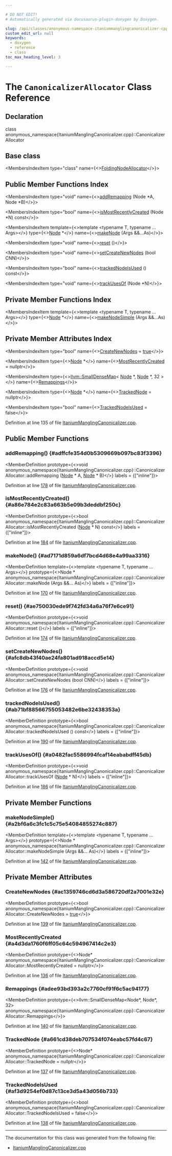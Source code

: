 ```yaml
---

# DO NOT EDIT!
# Automatically generated via docusaurus-plugin-doxygen by Doxygen.

slug: /api/classes/anonymous-namespace-itaniummanglingcanonicalizer-cpp-/canonicalizerallocator
custom_edit_url: null
keywords:
  - doxygen
  - reference
  - class
toc_max_heading_level: 3

---
```





# The `CanonicalizerAllocator` Class Reference

<DoxygenPage pluginConfig={pluginConfig}>



## Declaration

<CodeBlock>class anonymous_namespace{ItaniumManglingCanonicalizer.cpp}::CanonicalizerAllocator</CodeBlock>

## Base class

<MembersIndex>

<MembersIndexItem
  type="class"
  name={<><a href="/docs/api/classes/anonymous-namespace-itaniummanglingcanonicalizer-cpp-/foldingnodeallocator">FoldingNodeAllocator</a></>}>
</MembersIndexItem>

</MembersIndex>

## Public Member Functions Index

<MembersIndex>

<MembersIndexItem
  type="void"
  name={<><a href="#adffcfe354d0b5309669b097bc83f3396">addRemapping</a> (Node &#42;A, Node &#42;B)</>}>
</MembersIndexItem>

<MembersIndexItem
  type="bool"
  name={<><a href="#a86e784e2c83a663b5e09b3deddbf250c">isMostRecentlyCreated</a> (Node &#42;N) const</>}>
</MembersIndexItem>

<MembersIndexItem
  template={<>template &lt;typename T, typename ... Args&gt;</>}
  type={<><a href="/docs/api/classes/node">Node</a> &#42;</>}
  name={<><a href="#ad7171d859a6df7bcd4d68e4a99aa3316">makeNode</a> (Args &amp;&amp;...As)</>}>
</MembersIndexItem>

<MembersIndexItem
  type="void"
  name={<><a href="#ae750030ede9f742fd34a6a76f7e6ce91">reset</a> ()</>}>
</MembersIndexItem>

<MembersIndexItem
  type="void"
  name={<><a href="#afc8db43f40ae24fa801ad918accd5e14">setCreateNewNodes</a> (bool CNN)</>}>
</MembersIndexItem>

<MembersIndexItem
  type="bool"
  name={<><a href="#ab71bf88566755053482e6be32438353a">trackedNodeIsUsed</a> () const</>}>
</MembersIndexItem>

<MembersIndexItem
  type="void"
  name={<><a href="#a0482fac5586994fcaf14eababdff45db">trackUsesOf</a> (Node &#42;N)</>}>
</MembersIndexItem>

</MembersIndex>

## Private Member Functions Index

<MembersIndex>

<MembersIndexItem
  template={<>template &lt;typename T, typename ... Args&gt;</>}
  type={<><a href="/docs/api/classes/node">Node</a> &#42;</>}
  name={<><a href="#a2bf6a6c3fc1c5c75e54084855274c887">makeNodeSimple</a> (Args &amp;&amp;...As)</>}>
</MembersIndexItem>

</MembersIndex>

## Private Member Attributes Index

<MembersIndex>

<MembersIndexItem
  type="bool"
  name={<><a href="#ac1359746cd6d3a586720df2a7001e32e">CreateNewNodes</a> = <a href="/docs/api/files/lib/lib/analysis/basicaliasanalysis-cpp/#af6d5cafbdfc5313e65d990120021a3ec">true</a></>}>
</MembersIndexItem>

<MembersIndexItem
  type={<><a href="/docs/api/classes/node">Node</a> &#42;</>}
  name={<><a href="#a4d3da1760f6ff05c64c594967414c2e3">MostRecentlyCreated</a> = nullptr</>}>
</MembersIndexItem>

<MembersIndexItem
  type={<><a href="/docs/api/classes/llvm/smalldensemap">llvm::SmallDenseMap</a>&lt; <a href="/docs/api/classes/node">Node</a> &#42;, <a href="/docs/api/classes/node">Node</a> &#42;, 32 &gt;</>}
  name={<><a href="#adee93bd393a2c7760cf91f6c5ac94177">Remappings</a></>}>
</MembersIndexItem>

<MembersIndexItem
  type={<><a href="/docs/api/classes/node">Node</a> &#42;</>}
  name={<><a href="#a661cd38deb707534f074eabc57fd4c67">TrackedNode</a> = nullptr</>}>
</MembersIndexItem>

<MembersIndexItem
  type="bool"
  name={<><a href="#af3d9254ef0d87c13ce3d5a43d056b733">TrackedNodeIsUsed</a> = false</>}>
</MembersIndexItem>

</MembersIndex>


Definition at line 135 of file <a href="/docs/api/files/lib/lib/profiledata/itaniummanglingcanonicalizer-cpp">ItaniumManglingCanonicalizer.cpp</a>.

<SectionDefinition>

## Public Member Functions

### addRemapping() {#adffcfe354d0b5309669b097bc83f3396}

<MemberDefinition
  prototype={<>void anonymous&#95;namespace&#123;ItaniumManglingCanonicalizer.cpp&#125;::CanonicalizerAllocator::addRemapping (<a href="/docs/api/classes/node">Node</a> &#42; A, <a href="/docs/api/classes/node">Node</a> &#42; B)</>}
  labels = {["inline"]}>

Definition at line <a href="/docs/api/files/lib/lib/profiledata/itaniummanglingcanonicalizer-cpp/#l00178">178</a> of file <a href="/docs/api/files/lib/lib/profiledata/itaniummanglingcanonicalizer-cpp">ItaniumManglingCanonicalizer.cpp</a>.
</MemberDefinition>

### isMostRecentlyCreated() {#a86e784e2c83a663b5e09b3deddbf250c}

<MemberDefinition
  prototype={<>bool anonymous&#95;namespace&#123;ItaniumManglingCanonicalizer.cpp&#125;::CanonicalizerAllocator::isMostRecentlyCreated (<a href="/docs/api/classes/node">Node</a> &#42; N) const</>}
  labels = {["inline"]}>

Definition at line <a href="/docs/api/files/lib/lib/profiledata/itaniummanglingcanonicalizer-cpp/#l00184">184</a> of file <a href="/docs/api/files/lib/lib/profiledata/itaniummanglingcanonicalizer-cpp">ItaniumManglingCanonicalizer.cpp</a>.
</MemberDefinition>

### makeNode() {#ad7171d859a6df7bcd4d68e4a99aa3316}

<MemberDefinition
  template={<>template &lt;typename T, typename ... Args&gt;</>}
  prototype={<>Node &#42; anonymous&#95;namespace&#123;ItaniumManglingCanonicalizer.cpp&#125;::CanonicalizerAllocator::makeNode (Args &amp;&amp;... As)</>}
  labels = {["inline"]}>

Definition at line <a href="/docs/api/files/lib/lib/profiledata/itaniummanglingcanonicalizer-cpp/#l00170">170</a> of file <a href="/docs/api/files/lib/lib/profiledata/itaniummanglingcanonicalizer-cpp">ItaniumManglingCanonicalizer.cpp</a>.
</MemberDefinition>

### reset() {#ae750030ede9f742fd34a6a76f7e6ce91}

<MemberDefinition
  prototype={<>void anonymous&#95;namespace&#123;ItaniumManglingCanonicalizer.cpp&#125;::CanonicalizerAllocator::reset ()</>}
  labels = {["inline"]}>

Definition at line <a href="/docs/api/files/lib/lib/profiledata/itaniummanglingcanonicalizer-cpp/#l00174">174</a> of file <a href="/docs/api/files/lib/lib/profiledata/itaniummanglingcanonicalizer-cpp">ItaniumManglingCanonicalizer.cpp</a>.
</MemberDefinition>

### setCreateNewNodes() {#afc8db43f40ae24fa801ad918accd5e14}

<MemberDefinition
  prototype={<>void anonymous&#95;namespace&#123;ItaniumManglingCanonicalizer.cpp&#125;::CanonicalizerAllocator::setCreateNewNodes (bool CNN)</>}
  labels = {["inline"]}>

Definition at line <a href="/docs/api/files/lib/lib/profiledata/itaniummanglingcanonicalizer-cpp/#l00176">176</a> of file <a href="/docs/api/files/lib/lib/profiledata/itaniummanglingcanonicalizer-cpp">ItaniumManglingCanonicalizer.cpp</a>.
</MemberDefinition>

### trackedNodeIsUsed() {#ab71bf88566755053482e6be32438353a}

<MemberDefinition
  prototype={<>bool anonymous&#95;namespace&#123;ItaniumManglingCanonicalizer.cpp&#125;::CanonicalizerAllocator::trackedNodeIsUsed () const</>}
  labels = {["inline"]}>

Definition at line <a href="/docs/api/files/lib/lib/profiledata/itaniummanglingcanonicalizer-cpp/#l00190">190</a> of file <a href="/docs/api/files/lib/lib/profiledata/itaniummanglingcanonicalizer-cpp">ItaniumManglingCanonicalizer.cpp</a>.
</MemberDefinition>

### trackUsesOf() {#a0482fac5586994fcaf14eababdff45db}

<MemberDefinition
  prototype={<>void anonymous&#95;namespace&#123;ItaniumManglingCanonicalizer.cpp&#125;::CanonicalizerAllocator::trackUsesOf (<a href="/docs/api/classes/node">Node</a> &#42; N)</>}
  labels = {["inline"]}>

Definition at line <a href="/docs/api/files/lib/lib/profiledata/itaniummanglingcanonicalizer-cpp/#l00186">186</a> of file <a href="/docs/api/files/lib/lib/profiledata/itaniummanglingcanonicalizer-cpp">ItaniumManglingCanonicalizer.cpp</a>.
</MemberDefinition>

</SectionDefinition>

<SectionDefinition>

## Private Member Functions

### makeNodeSimple() {#a2bf6a6c3fc1c5c75e54084855274c887}

<MemberDefinition
  template={<>template &lt;typename T, typename ... Args&gt;</>}
  prototype={<>Node &#42; anonymous&#95;namespace&#123;ItaniumManglingCanonicalizer.cpp&#125;::CanonicalizerAllocator::makeNodeSimple (Args &amp;&amp;... As)</>}
  labels = {["inline"]}>

Definition at line <a href="/docs/api/files/lib/lib/profiledata/itaniummanglingcanonicalizer-cpp/#l00142">142</a> of file <a href="/docs/api/files/lib/lib/profiledata/itaniummanglingcanonicalizer-cpp">ItaniumManglingCanonicalizer.cpp</a>.
</MemberDefinition>

</SectionDefinition>

<SectionDefinition>

## Private Member Attributes

### CreateNewNodes {#ac1359746cd6d3a586720df2a7001e32e}

<MemberDefinition
  prototype={<>bool anonymous&#95;namespace&#123;ItaniumManglingCanonicalizer.cpp&#125;::CanonicalizerAllocator::CreateNewNodes = <a href="/docs/api/files/lib/lib/analysis/basicaliasanalysis-cpp/#af6d5cafbdfc5313e65d990120021a3ec">true</a></>}>

Definition at line <a href="/docs/api/files/lib/lib/profiledata/itaniummanglingcanonicalizer-cpp/#l00139">139</a> of file <a href="/docs/api/files/lib/lib/profiledata/itaniummanglingcanonicalizer-cpp">ItaniumManglingCanonicalizer.cpp</a>.
</MemberDefinition>

### MostRecentlyCreated {#a4d3da1760f6ff05c64c594967414c2e3}

<MemberDefinition
  prototype={<>Node&#42; anonymous&#95;namespace&#123;ItaniumManglingCanonicalizer.cpp&#125;::CanonicalizerAllocator::MostRecentlyCreated = nullptr</>}>

Definition at line <a href="/docs/api/files/lib/lib/profiledata/itaniummanglingcanonicalizer-cpp/#l00136">136</a> of file <a href="/docs/api/files/lib/lib/profiledata/itaniummanglingcanonicalizer-cpp">ItaniumManglingCanonicalizer.cpp</a>.
</MemberDefinition>

### Remappings {#adee93bd393a2c7760cf91f6c5ac94177}

<MemberDefinition
  prototype={<>llvm::SmallDenseMap&lt;Node&#42;, Node&#42;, 32&gt; anonymous&#95;namespace&#123;ItaniumManglingCanonicalizer.cpp&#125;::CanonicalizerAllocator::Remappings</>}>

Definition at line <a href="/docs/api/files/lib/lib/profiledata/itaniummanglingcanonicalizer-cpp/#l00140">140</a> of file <a href="/docs/api/files/lib/lib/profiledata/itaniummanglingcanonicalizer-cpp">ItaniumManglingCanonicalizer.cpp</a>.
</MemberDefinition>

### TrackedNode {#a661cd38deb707534f074eabc57fd4c67}

<MemberDefinition
  prototype={<>Node&#42; anonymous&#95;namespace&#123;ItaniumManglingCanonicalizer.cpp&#125;::CanonicalizerAllocator::TrackedNode = nullptr</>}>

Definition at line <a href="/docs/api/files/lib/lib/profiledata/itaniummanglingcanonicalizer-cpp/#l00137">137</a> of file <a href="/docs/api/files/lib/lib/profiledata/itaniummanglingcanonicalizer-cpp">ItaniumManglingCanonicalizer.cpp</a>.
</MemberDefinition>

### TrackedNodeIsUsed {#af3d9254ef0d87c13ce3d5a43d056b733}

<MemberDefinition
  prototype={<>bool anonymous&#95;namespace&#123;ItaniumManglingCanonicalizer.cpp&#125;::CanonicalizerAllocator::TrackedNodeIsUsed = false</>}>

Definition at line <a href="/docs/api/files/lib/lib/profiledata/itaniummanglingcanonicalizer-cpp/#l00138">138</a> of file <a href="/docs/api/files/lib/lib/profiledata/itaniummanglingcanonicalizer-cpp">ItaniumManglingCanonicalizer.cpp</a>.
</MemberDefinition>

</SectionDefinition>

<hr/>

The documentation for this class was generated from the following file:

<ul>
<li><a href="/docs/api/files/lib/lib/profiledata/itaniummanglingcanonicalizer-cpp">ItaniumManglingCanonicalizer.cpp</a></li>
</ul>

</DoxygenPage>
